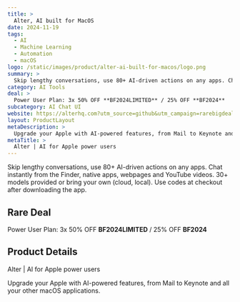 ```yaml
---
title: >
  Alter, AI built for MacOS
date: 2024-11-19
tags:
  - AI
  - Machine Learning
  - Automation
  - macOS
logo: /static/images/product/alter-ai-built-for-macos/logo.png
summary: >
  Skip lengthy conversations, use 80+ AI-driven actions on any apps. Chat instantly from the Finder, native apps, webpages and YouTube videos. 30+ models provided or bring your own (cloud, local).  Use codes at checkout after downloading the app.
category: AI Tools
deal: >
  Power User Plan: 3x 50% OFF **BF2024LIMITED** / 25% OFF **BF2024**
subcategory: AI Chat UI
website: https://alterhq.com?utm_source=github&utm_campaign=rarebigdeals&utm_content=blackfriday2024
layout: ProductLayout
metaDescription: >
  Upgrade your Apple with AI-powered features, from Mail to Keynote and all your other macOS applications.
metaTitle: >
  Alter | AI for Apple power users
---
```

Skip lengthy conversations, use 80+ AI-driven actions on any apps. Chat instantly from the Finder, native apps, webpages and YouTube videos. 30+ models provided or bring your own (cloud, local).  Use codes at checkout after downloading the app.

## Rare Deal

Power User Plan: 3x 50% OFF **BF2024LIMITED** / 25% OFF **BF2024**

## Product Details
Alter | AI for Apple power users

Upgrade your Apple with AI-powered features, from Mail to Keynote and all your other macOS applications.
